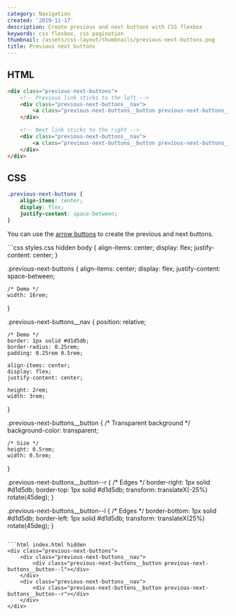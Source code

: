 ```yaml
---
category: Navigation
created: '2019-11-17'
description: Create previous and next buttons with CSS flexbox
keywords: css flexbox, css pagination
thumbnail: /assets/css-layout/thumbnails/previous-next-buttons.png
title: Previous next buttons
---
```


## HTML

```html
<div class="previous-next-buttons">
    <!-- Previous link sticks to the left -->
    <div class="previous-next-buttons__nav">
        <a class="previous-next-buttons__button previous-next-buttons__button--l"></a>
    </div>

    <!-- Next link sticks to the right -->
    <div class="previous-next-buttons__nav">
        <a class="previous-next-buttons__button previous-next-buttons__button--r"></a>
    </div>
</div>
```

## CSS

```css
.previous-next-buttons {
    align-items: center;
    display: flex;
    justify-content: space-between;
}
```

You can use the [arrow buttons](https://phuoc.ng/collection/css-layout/arrow-buttons) to create the previous and next buttons.

<Playground>
```css styles.css hidden
body {
    align-items: center;
    display: flex;
    justify-content: center;
}

.previous-next-buttons {
    align-items: center;
    display: flex;
    justify-content: space-between;

    /* Demo */
    width: 16rem;
}

.previous-next-buttons__nav {
    position: relative;

    /* Demo */
    border: 1px solid #d1d5db;
    border-radius: 0.25rem;
    padding: 0.25rem 0.5rem;

    align-items: center;
    display: flex;
    justify-content: center;

    height: 2rem;
    width: 3rem;
}

.previous-next-buttons__button {
    /* Transparent background */
    background-color: transparent;

    /* Size */
    height: 0.5rem;
    width: 0.5rem;
}

.previous-next-buttons__button--r {
    /* Edges */
    border-right: 1px solid #d1d5db;
    border-top: 1px solid #d1d5db;
    transform: translateX(-25%) rotate(45deg);
}

.previous-next-buttons__button--l {
    /* Edges */
    border-bottom: 1px solid #d1d5db;
    border-left: 1px solid #d1d5db;
    transform: translateX(25%) rotate(45deg);
}
```

```html index.html hidden
<div class="previous-next-buttons">
    <div class="previous-next-buttons__nav">
        <div class="previous-next-buttons__button previous-next-buttons__button--l"></div>
    </div>
    <div class="previous-next-buttons__nav">
        <div class="previous-next-buttons__button previous-next-buttons__button--r"></div>
    </div>
</div>
```
</Playground>
